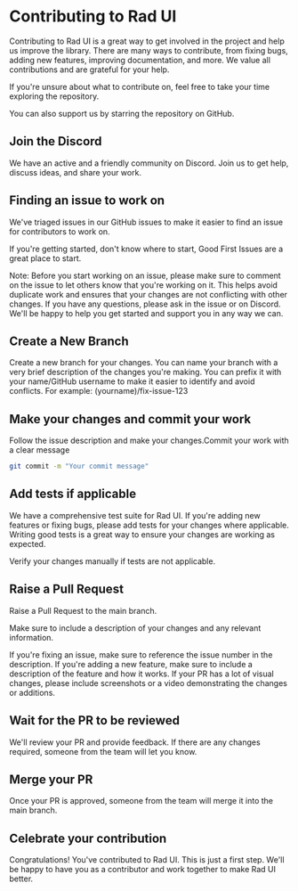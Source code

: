 


# Contributing to Rad UI

Contributing to Rad UI is a great way to get involved in the project and help us improve the library. There are many ways to contribute, from fixing bugs, adding new features, improving documentation, and more. We value all contributions and are grateful for your help.

If you're unsure about what to contribute on, feel free to take your time exploring the repository.

You can also support us by starring the repository on GitHub.

<StarUs />

## Join the Discord

We have an active and a friendly community on Discord. Join us to get help, discuss ideas, and share your work.

## Finding an issue to work on

We've triaged issues in our GitHub issues to make it easier to find an issue for contributors to work on.

If you're getting started, don't know where to start, Good First Issues are a great place to start.

Note: Before you start working on an issue, please make sure to comment on the issue to let others know that you're working on it. This helps avoid duplicate work and ensures that your changes are not conflicting with other changes. If you have any questions, please ask in the issue or on Discord. We'll be happy to help you get started and support you in any way we can.

## Create a New Branch

Create a new branch for your changes. You can name your branch with a very brief description of the changes you're making. You can prefix it with your name/GitHub username to make it easier to identify and avoid conflicts. For example: (yourname)/fix-issue-123

## Make your changes and commit your work

Follow the issue description and make your changes.Commit your work with a clear message

```bash
git commit -m "Your commit message"
```

## Add tests if applicable
We have a comprehensive test suite for Rad UI. If you're adding new features or fixing bugs, please add tests for your changes where applicable. Writing good tests is a great way to ensure your changes are working as expected.

Verify your changes manually if tests are not applicable.

## Raise a Pull Request

Raise a Pull Request to the main branch.

Make sure to include a description of your changes and any relevant information.

If you're fixing an issue, make sure to reference the issue number in the description. If you're adding a new feature, make sure to include a description of the feature and how it works. If your PR has a lot of visual changes, please include screenshots or a video demonstrating the changes or additions.

## Wait for the PR to be reviewed

We'll review your PR and provide feedback. If there are any changes required, someone from the team will let you know.

## Merge your PR
Once your PR is approved, someone from the team will merge it into the main branch.

## Celebrate your contribution
Congratulations! You've contributed to Rad UI. This is just a first step. We'll be happy to have you as a contributor and work together to make Rad UI better.

